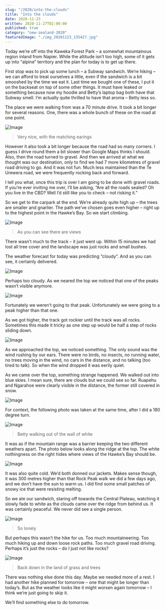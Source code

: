 ```yaml
---
slug: "/2020/into-the-clouds"
title: "Into the clouds"
date: 2020-11-23
written: 2020-11-27T02:00:00
published: true
category: "new-zealand-2020"
featuredImage: "./img_20201123_135427.jpg"
---
```


Today we’re off into the Kaweka Forest Park – a somewhat mountainous region inland from Napier. While the altitude isn’t too high, some of it gets up into “alpine” territory and the plan for today is to get up there.

First stop was to pick up some lunch – a Subway sandwich. We’re hiking – we can afford to treat ourselves a little, even if the sandwich is a bit smooshed by the time we eat it. Last time we bought one of these, I put it on the backseat on top of some other things. It must have leaked or something because now my hoodie and Betty’s laptop bag both have that Subway smell. I’m actually quite thrilled to have that aroma – Betty less so.

The place we were walking from was a 70 minute drive. It took a bit longer for several reasons. One, there was a whole bunch of these on the road at one point.

![Image](img_20201123_111841.jpg)

> Very nice, with the matching earings

However it also took a bit longer because the road had so many corners. I guess I drive round them a bit slower than Google Maps thinks I should. Also, then the road turned to gravel. And then we arrived at what we thought was our destination, only to find we had 7 more kilometres of gravel road driving to go. And it was not fun. Much less maintained than the Te Urewera road, we were frequently rocking back and forward.

I tell you what, once this trip is over I am going to be done with gravel roads. If you’re ever inviting me over, I’ll be asking, “Are all the roads sealed? Oh you live in the CBD? Well I’d still like you to check – not risking it.”

So we get to the carpark at the end. We’re already quite high up – the trees are smaller and gnarlier. The path we’ve chosen goes even higher – right up to the highest point in the Hawke’s Bay. So we start climbing.

![Image](img_20201123_123606.jpg)

> As you can see there are views

There wasn’t much to the track – it just went up. Within 15 minutes we had lost all tree cover and the landscape was just rocks and small bushes.

The weather forecast for today was predicting “cloudy”. And as you can see, it certainly delivered.

![Image](img_20201123_130306.jpg)

Perhaps too cloudy. As we neared the top we noticed that one of the peaks wasn’t visible anymore.

![Image](img_20201123_130736.jpg)

Fortunately we weren’t going to that peak. Unfortunately we were going to a peak higher than that one.

As we got higher, the track got rockier until the track was all rocks. Sometimes this made it tricky as one step up would be half a step of rocks sliding down.

![Image](img_20201123_131225.jpg)

As we approached the top, we noticed something. The only sound was the wind rushing by our ears. There were no birds, no insects, no running water, no trees moving in the wind, no cars in the distance, and no talking (too tired to talk). So when the wind dropped it was eerily quiet.

As we came over the top, something strange happened. We walked out into blue skies. I mean sure, there are clouds but we could see so far. Ruapehu and Ngarahoe were clearly visible in the distance, the former still covered in snow.

![Image](img_20201123_135427.jpg)

For context, the following photo was taken at the same time, after I did a 180 degree turn.

![Image](img_20201123_134506.jpg)

> Betty walking out of the wall of white

It was as if the mountain range was a barrier keeping the two different weathers apart. The photo below looks along the ridge at the top. The white nothingness on the right hides where views of the Hawke’s Bay should be.

![Image](img_20201123_140338.jpg)

It was also quite cold. We’d both donned our jackets. Makes sense though, it was 300 metres higher than that Rock Peak walk we did a few days ago, and we don’t have the sun to warm us. I did find some small patches of snowy ice that were resisting melting.

So we ate our sandwich, staring off towards the Central Plateau, watching it slowly fade to white as the clouds came over the ridge from behind us. It was certainly peaceful. We never did see a single person.

![Image](img_20201123_141629.jpg)

> So lonely

But perhaps this wasn’t the hike for us. Too much mountaineering. Too much hiking up and down loose rock paths. Too much gravel road driving. Perhaps it’s just the rocks – do I just not like rocks?

![Image](img_20201123_161849.jpg)

> Back down in the land of grass and trees

There was nothing else done this day. Maybe we needed more of a rest. I had another hike planned for tomorrow – one that might be longer than today’s. But as the weather looks like it might worsen again tomorrow – I think we’re just going to skip it.

We’ll find something else to do tomorrow.